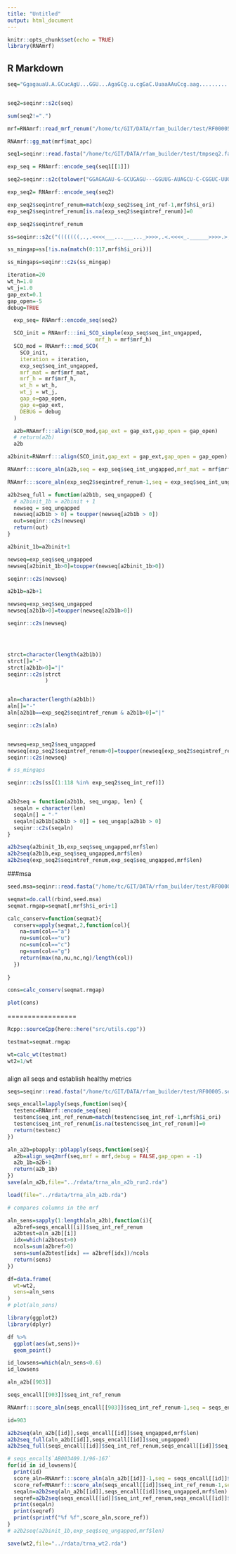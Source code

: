 ```yaml
---
title: "Untitled"
output: html_document
---
```


```r
knitr::opts_chunk$set(echo = TRUE)
library(RNAmrf)
```

## R Markdown


```r
seq="GgagauaU.A.GCucAgU...GGU...AgaGCg.u.cgGaC.UuaaAAuCcg.aag........................g...cgcg.GGU.UCg.Aa..UCCcg.c.uaucucC.a"


seq2=seqinr::s2c(seq)
```

```r
sum(seq2!=".")
```


```r
mrf=RNAmrf::read_mrf_renum("/home/tc/GIT/DATA/rfam_builder/test/RF00005.seed.mrf")
```

```r
RNAmrf::gg_mat(mrf$mat_apc)
```

```r
seq1=seqinr::read.fasta("/home/tc/GIT/DATA/rfam_builder/test/tmpseq2.fa")

exp_seq = RNAmrf::encode_seq(seq1[[1]])
```

```r
seq2=seqinr::s2c(tolower("GGAGAGAU-G-GCUGAGU---GGUUG-AUAGCU-C-CGGUC-UUGAAAACCG-GC--AUA-GUUCUUUAUUCAGAACUAU----CGAG-GGU-UCG-AA--UCCCU-C-UCUCUCC-U"))

exp_seq2= RNAmrf::encode_seq(seq2)

exp_seq2$seqintref_renum=match(exp_seq2$seq_int_ref-1,mrf$h$i_ori)
exp_seq2$seqintref_renum[is.na(exp_seq2$seqintref_renum)]=0

exp_seq2$seqintref_renum
```

```r
ss=seqinr::s2c("(((((((,.,.<<<<___...___..._>>>>,.<.<<<<_.______>>>>.>,,........................,...,<<<.<<_.___.__.._>>>>.>.))))))).:")

ss_mingap=ss[!is.na(match(0:117,mrf$h$i_ori))]

ss_mingaps=seqinr::c2s(ss_mingap)

```



```r

iteration=20
wt_h=1.0
wt_j=1.0
gap_ext=0.1
gap_open=-5
debug=TRUE

  exp_seq= RNAmrf::encode_seq(seq2)

  SCO_init = RNAmrf:::ini_SCO_simple(exp_seq$seq_int_ungapped,
                            mrf_h = mrf$mrf_h)
  SCO_mod = RNAmrf:::mod_SCO(
    SCO_init,
    iteration = iteration,
    exp_seq$seq_int_ungapped,
    mrf_mat = mrf$mrf_mat,
    mrf_h = mrf$mrf_h,
    wt_h = wt_h,
    wt_j = wt_j,
    gap_o=gap_open,
    gap_e=gap_ext,
    DEBUG = debug
  )

  a2b=RNAmrf:::align(SCO_mod,gap_ext = gap_ext,gap_open = gap_open)
  # return(a2b)
  a2b

a2binit=RNAmrf:::align(SCO_init,gap_ext = gap_ext,gap_open = gap_open)
```



```r
RNAmrf:::score_aln(a2b,seq = exp_seq$seq_int_ungapped,mrf_mat = mrf$mrf_mat,mrf_h = mrf$mrf_h,DEBUG = TRUE)

RNAmrf:::score_aln(exp_seq2$seqintref_renum-1,seq = exp_seq$seq_int_ungapped,mrf_mat = mrf$mrf_mat,mrf_h = mrf$mrf_h,DEBUG = TRUE)
```

```r
a2b2seq_full = function(a2b1b, seq_ungapped) {
  # a2binit_1b = a2binit + 1
  newseq = seq_ungapped
  newseq[a2b1b > 0] = toupper(newseq[a2b1b > 0])
  out=seqinr::c2s(newseq)
  return(out)
}
```

```r

a2binit_1b=a2binit+1

newseq=exp_seq$seq_ungapped
newseq[a2binit_1b>0]=toupper(newseq[a2binit_1b>0])

seqinr::c2s(newseq)

a2b1b=a2b+1

newseq=exp_seq$seq_ungapped
newseq[a2b1b>0]=toupper(newseq[a2b1b>0])

seqinr::c2s(newseq)




strct=character(length(a2b1b))
strct[]="-"
strct[a2b1b>0]="|"
seqinr::c2s(strct
            )


aln=character(length(a2b1b))
aln[]="-"
aln[a2b1b==exp_seq2$seqintref_renum & a2b1b>0]="|"

seqinr::c2s(aln)


newseq=exp_seq2$seq_ungapped
newseq[exp_seq2$seqintref_renum>0]=toupper(newseq[exp_seq2$seqintref_renum>0])
seqinr::c2s(newseq)

# ss_mingaps

seqinr::c2s(ss[(1:118 %in% exp_seq2$seq_int_ref)])



```





```r

a2b2seq = function(a2b1b, seq_ungap, len) {
  seqaln = character(len)
  seqaln[] = "-"
  seqaln[a2b1b[a2b1b > 0]] = seq_ungap[a2b1b > 0]
  seqinr::c2s(seqaln)
}


```

```r
a2b2seq(a2binit_1b,exp_seq$seq_ungapped,mrf$len)
a2b2seq(a2b1b,exp_seq$seq_ungapped,mrf$len)
a2b2seq(exp_seq2$seqintref_renum,exp_seq$seq_ungapped,mrf$len)
```

###msa


```r
seed.msa=seqinr::read.fasta("/home/tc/GIT/DATA/rfam_builder/test/RF00005.seed.afa")

seqmat=do.call(rbind,seed.msa)
seqmat.rmgap=seqmat[,mrf$h$i_ori+1]
```

```r
calc_conserv=function(seqmat){
  conserv=apply(seqmat,2,function(col){
    na=sum(col=="a")
    nu=sum(col=="u")
    nc=sum(col=="c")
    ng=sum(col=="g")
    return(max(na,nu,nc,ng)/length(col))
  })
  
}
```

```r
cons=calc_conserv(seqmat.rmgap)

plot(cons)
```

=================

```r
Rcpp::sourceCpp(here::here("src/utils.cpp"))
```

```r
testmat=seqmat.rmgap
```


```r
wt=calc_wt(testmat)
wt2=1/wt
```

###

align all seqs and establish healthy metrics


```r
seqs=seqinr::read.fasta("/home/tc/GIT/DATA/rfam_builder/test/RF00005.seed.afa")
```

```r
seqs_encall=lapply(seqs,function(seq){
  testenc=RNAmrf::encode_seq(seq)
  testenc$seq_int_ref_renum=match(testenc$seq_int_ref-1,mrf$h$i_ori)
  testenc$seq_int_ref_renum[is.na(testenc$seq_int_ref_renum)]=0
  return(testenc)
})
```


```r
aln_a2b=pbapply::pblapply(seqs,function(seq){
  a2b=align_seq2mrf(seq,mrf = mrf,debug = FALSE,gap_open = -1)
  a2b_1b=a2b+1
  return(a2b_1b)
})
save(aln_a2b,file="../rdata/trna_aln_a2b_run2.rda")
```


```r
load(file="../rdata/trna_aln_a2b.rda")
```


```r
# compares columns in the mrf

aln_sens=sapply(1:length(aln_a2b),function(i){
  a2bref=seqs_encall[[i]]$seq_int_ref_renum
  a2btest=aln_a2b[[i]]
  idx=which(a2btest>0)
  ncols=sum(a2bref>0)
  sens=sum(a2btest[idx] == a2bref[idx])/ncols
  return(sens)
})
```

```r
df=data.frame(
  wt=wt2,
  sens=aln_sens
)
# plot(aln_sens)

library(ggplot2)
library(dplyr)

df %>%
  ggplot(aes(wt,sens))+
  geom_point()
```


```r
id_lowsens=which(aln_sens<0.6)
id_lowsens
```

```r
aln_a2b[[903]]

seqs_encall[[903]]$seq_int_ref_renum

RNAmrf:::score_aln(seqs_encall[[903]]$seq_int_ref_renum-1,seq = seqs_encall[[903]]$seq_int_ungapped,mrf_mat = mrf$mrf_mat,mrf_h = mrf$mrf_h,DEBUG = TRUE)

```


```r

id=903

a2b2seq(aln_a2b[[id]],seqs_encall[[id]]$seq_ungapped,mrf$len)
a2b2seq_full(aln_a2b[[id]],seqs_encall[[id]]$seq_ungapped)
a2b2seq_full(seqs_encall[[id]]$seq_int_ref_renum,seqs_encall[[id]]$seq_ungapped)
```

```r
# seqs_encall$`AB003409.1/96-167`
for(id in id_lowsens){
  print(id)
  score_aln=RNAmrf:::score_aln(aln_a2b[[id]]-1,seq = seqs_encall[[id]]$seq_int_ungapped,mrf_mat = mrf$mrf_mat,mrf_h = mrf$mrf_h,DEBUG = TRUE)
  score_ref=RNAmrf:::score_aln(seqs_encall[[id]]$seq_int_ref_renum-1,seq = seqs_encall[[id]]$seq_int_ungapped,mrf_mat = mrf$mrf_mat,mrf_h = mrf$mrf_h,DEBUG = TRUE)
  seqaln=a2b2seq(aln_a2b[[id]],seqs_encall[[id]]$seq_ungapped,mrf$len)
  seqref=a2b2seq(seqs_encall[[id]]$seq_int_ref_renum,seqs_encall[[id]]$seq_ungapped,mrf$len)
  print(seqaln)
  print(seqref)
  print(sprintf("%f %f",score_aln,score_ref))
}
# a2b2seq(a2binit_1b,exp_seq$seq_ungapped,mrf$len)


```


```r
save(wt2,file="../rdata/trna_wt2.rda")
```



